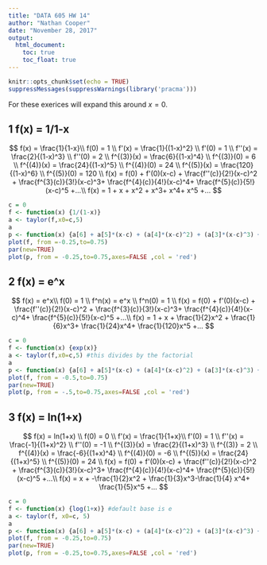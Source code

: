 ---
title: "DATA 605 HW 14"
author: "Nathan Cooper"
date: "November 28, 2017"
output: 
  html_document:
    toc: true
    toc_float: true
---

```{r setup, include=FALSE}
knitr::opts_chunk$set(echo = TRUE)
suppressMessages(suppressWarnings(library('pracma')))
```

For these exerices will expand this around $x=0$.

## 1 f(x) = 1/1-x

$$
f(x) = \frac{1}{1-x}\\
f(0) = 1 \\
f'(x) = \frac{1}{(1-x)^2} \\
f'(0) = 1 \\
f''(x) = \frac{2}{(1-x)^3} \\
f''(0) = 2 \\
f^{(3)}(x) = \frac{6}{(1-x)^4} \\
f^{(3)}(0) = 6 \\
f^{(4)}(x) = \frac{24}{(1-x)^5} \\
f^{(4)}(0) = 24 \\
f^{(5)}(x) = \frac{120}{(1-x)^6} \\
f^{(5)}(0) = 120 \\
f(x) = f(0) + f'(0)(x-c) + \frac{f''(c)}{2!}(x-c)^2 + \frac{f^{3}(c)}{3!}(x-c)^3+ \frac{f^{4}(c)}{4!}(x-c)^4+ \frac{f^{5}(c)}{5!}(x-c)^5 +...\\
f(x) = 1 + x + x^2 + x^3+ x^4+ x^5 +...
$$

```{r series1, eval=TRUE}
c = 0
f <- function(x) {1/(1-x)}
a <- taylor(f,x0=c,5)
a
p <- function(x) {a[6] + a[5]*(x-c) + (a[4]*(x-c)^2) + (a[3]*(x-c)^3) + (a[2]*(x-c)^4 +(a[6]*(x-c)^5))}
plot(f, from =-0.25,to=0.75)
par(new=TRUE)
plot(p, from = -0.25,to=0.75,axes=FALSE ,col = 'red')
```

## 2 f(x) = e^x

$$
f(x) = e^x\\
f(0) = 1 \\
f^n(x) = e^x \\
f^n(0) = 1 \\
f(x) = f(0) + f'(0)(x-c) + \frac{f''(c)}{2!}(x-c)^2 + \frac{f^{3}(c)}{3!}(x-c)^3+ \frac{f^{4}(c)}{4!}(x-c)^4+ \frac{f^{5}(c)}{5!}(x-c)^5 +...\\
f(x) = 1 + x + \frac{1}{2}x^2 + \frac{1}{6}x^3+ \frac{1}{24}x^4+ \frac{1}{120}x^5 +...
$$

```{r series2, eval=TRUE}
c = 0
f <- function(x) {exp(x)}
a <- taylor(f,x0=c,5) #this divides by the factorial
a
p <- function(x) {a[6] + a[5]*(x-c) + (a[4]*(x-c)^2) + (a[3]*(x-c)^3) + (a[2]*(x-c)^4 +(a[6]*(x-c)^5))}
plot(f, from = -0.5,to=0.75)
par(new=TRUE)
plot(p, from = -.5,to=0.75,axes=FALSE ,col = 'red')
```

## 3 f(x) = ln(1+x)

$$
f(x) = ln(1+x) \\
f(0) = 0 \\
f'(x) = \frac{1}{1+x}\\
f'(0) = 1 \\
f''(x) = \frac{-1}{(1+x)^2} \\
f''(0) = -1 \\
f^{(3)}(x) = \frac{2}{(1+x)^3} \\
f^{(3)} = 2 \\
f^{(4)}(x) = \frac{-6}{(1+x)^4} \\
f^{(4)}(0) = -6 \\
f^{(5)}(x) = \frac{24}{(1+x)^5} \\
f^{(5)}(0) = 24 \\
f(x) = f(0) + f'(0)(x-c) + \frac{f''(c)}{2!}(x-c)^2 + \frac{f^{3}(c)}{3!}(x-c)^3+ \frac{f^{4}(c)}{4!}(x-c)^4+ \frac{f^{5}(c)}{5!}(x-c)^5 +...\\
f(x) = x + -\frac{1}{2}x^2 + \frac{1}{3}x^3-\frac{1}{4} x^4+ \frac{1}{5}x^5 +...
$$

```{r series3, eval=TRUE}
c = 0
f <- function(x) {log(1+x)} #default base is e
a <- taylor(f, x0=c, 5)
a
p <- function(x) {a[6] + a[5]*(x-c) + (a[4]*(x-c)^2) + (a[3]*(x-c)^3) + (a[2]*(x-c)^4 +(a[6]*(x-c)^5))}
plot(f, from = -0.25,to=0.75)
par(new=TRUE)
plot(p, from = -0.25,to=0.75,axes=FALSE ,col = 'red')
```
